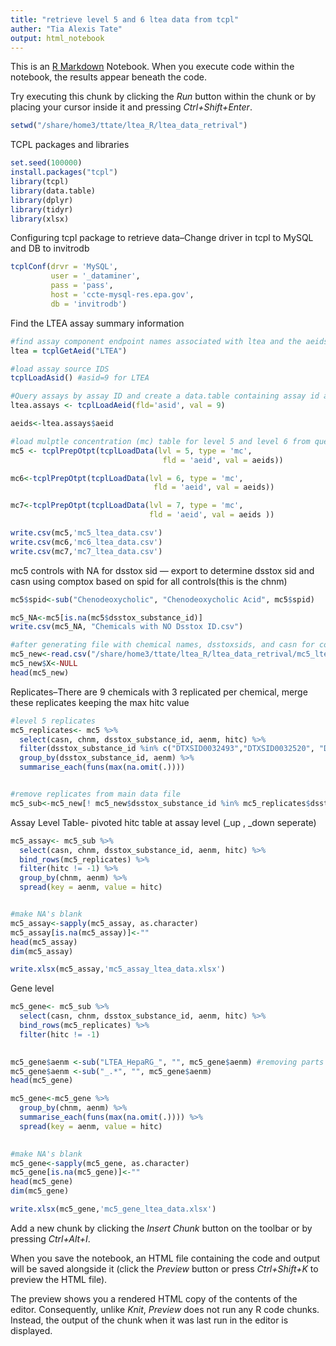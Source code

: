 ```yaml
---
title: "retrieve level 5 and 6 ltea data from tcpl"
auther: "Tia Alexis Tate"
output: html_notebook
---
```


This is an [R Markdown](http://rmarkdown.rstudio.com) Notebook. When you execute code within the notebook, the results appear beneath the code. 

Try executing this chunk by clicking the *Run* button within the chunk or by placing your cursor inside it and pressing *Ctrl+Shift+Enter*. 

```r
setwd("/share/home3/ttate/ltea_R/ltea_data_retrival")
```

TCPL packages and libraries
```r
set.seed(100000)
install.packages("tcpl")
library(tcpl)
library(data.table)
library(dplyr)
library(tidyr)
library(xlsx)
```

Configuring tcpl package to retrieve data--Change driver in tcpl to MySQL and DB to invitrodb
```r
tcplConf(drvr = 'MySQL',
         user = '_dataminer',
         pass = 'pass',
         host = 'ccte-mysql-res.epa.gov',
         db = 'invitrodb')
```

Find the LTEA assay summary information
```r
#find assay component endpoint names associated with ltea and the aeids associated with those names
ltea = tcplGetAeid("LTEA")

#load assay source IDS
tcplLoadAsid() #asid=9 for LTEA

#Query assays by assay ID and create a data.table containing assay id and name information 
ltea.assays <- tcplLoadAeid(fld='asid', val = 9)

aeids<-ltea.assays$aeid

#load mulptle concentration (mc) table for level 5 and level 6 from query of tcpl database and map annotation info
mc5 <- tcplPrepOtpt(tcplLoadData(lvl = 5, type = 'mc', 
                                  fld = 'aeid', val = aeids))

mc6<-tcplPrepOtpt(tcplLoadData(lvl = 6, type = 'mc', 
                                fld = 'aeid', val = aeids))

mc7<-tcplPrepOtpt(tcplLoadData(lvl = 7, type = 'mc',
                               fld = 'aeid', val = aeids ))

write.csv(mc5,'mc5_ltea_data.csv')
write.csv(mc6,'mc6_ltea_data.csv')
write.csv(mc7,'mc7_ltea_data.csv')
```

mc5 controls with NA for dsstox sid --- export to determine dsstox sid and casn using comptox based on spid for all controls(this is the chnm)
```r
mc5$spid<-sub("Chenodeoxycholic", "Chenodeoxycholic Acid", mc5$spid)

mc5_NA<-mc5[is.na(mc5$dsstox_substance_id)]
write.csv(mc5_NA, "Chemicals with NO Dsstox ID.csv") 

#after generating file with chemical names, dsstoxsids, and casn for controls with NA's in the Dashboard, new mc5 file was generated in excel 
mc5_new<-read.csv("/share/home3/ttate/ltea_R/ltea_data_retrival/mc5_ltea_data_updated.csv", header = T)
mc5_new$X<-NULL
head(mc5_new)
```


Replicates--There are 9 chemicals with 3 replicated per chemical, merge these replicates keeping the max hitc value
```r
#level 5 replicates
mc5_replicates<- mc5 %>%
  select(casn, chnm, dsstox_substance_id, aenm, hitc) %>%
  filter(dsstox_substance_id %in% c("DTXSID0032493","DTXSID0032520", "DTXSID0034695","DTXSID3031864", "DTXSID5020154", "DTXSID5032498", "DTXSID7020182", "DTXSID8024238", "DTXSID8035180")) %>%
  group_by(dsstox_substance_id, aenm) %>%
  summarise_each(funs(max(na.omit(.))))


#remove replicates from main data file 
mc5_sub<-mc5_new[! mc5_new$dsstox_substance_id %in% mc5_replicates$dsstox_substance_id, ]

```

Assay Level Table- pivoted hitc table at assay level (_up , _down seperate)
```r
mc5_assay<- mc5_sub %>%
  select(casn, chnm, dsstox_substance_id, aenm, hitc) %>%
  bind_rows(mc5_replicates) %>%
  filter(hitc != -1) %>%
  group_by(chnm, aenm) %>%
  spread(key = aenm, value = hitc)


#make NA's blank
mc5_assay<-sapply(mc5_assay, as.character)
mc5_assay[is.na(mc5_assay)]<-""
head(mc5_assay)
dim(mc5_assay)

write.xlsx(mc5_assay,'mc5_assay_ltea_data.xlsx')

```


Gene level
```r
mc5_gene<- mc5_sub %>%
  select(casn, chnm, dsstox_substance_id, aenm, hitc) %>%
  bind_rows(mc5_replicates) %>%
  filter(hitc != -1)
  

mc5_gene$aenm <-sub("LTEA_HepaRG_", "", mc5_gene$aenm) #removing parts of the Assay/ gene names to make merging my clear
mc5_gene$aenm <-sub("_.*", "", mc5_gene$aenm)
head(mc5_gene)

mc5_gene<-mc5_gene %>%
  group_by(chnm, aenm) %>%
  summarise_each(funs(max(na.omit(.)))) %>%
  spread(key = aenm, value = hitc)

  
#make NA's blank
mc5_gene<-sapply(mc5_gene, as.character)
mc5_gene[is.na(mc5_gene)]<-""
head(mc5_gene)
dim(mc5_gene) 

write.xlsx(mc5_gene,'mc5_gene_ltea_data.xlsx')

```

Add a new chunk by clicking the *Insert Chunk* button on the toolbar or by pressing *Ctrl+Alt+I*.

When you save the notebook, an HTML file containing the code and output will be saved alongside it (click the *Preview* button or press *Ctrl+Shift+K* to preview the HTML file).

The preview shows you a rendered HTML copy of the contents of the editor. Consequently, unlike *Knit*, *Preview* does not run any R code chunks. Instead, the output of the chunk when it was last run in the editor is displayed.
